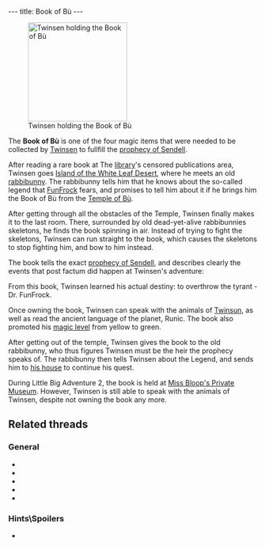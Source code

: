 ---
title: Book of Bù
---

{{twinsunica import}}{{Infobox Item
 |image=Book of bu1.png
 |type=
 |critical=yes
 |magical=yes
 |unique=yes
 |lba1=yes
 |lba2=
 |upgrades=no
 |rowposition=
 |columnposition=
 |effect=
 |effectamount=
 |purpose=
 |combattype=
 |powerlevel=
 |rate=none
 |range=none
 |damage=none
}}
[[Image:Screenshot-lba1-movies-04_temple_of_bu-01.jpg|right|200px|thumb|Twinsen holding the Book of Bù]]

The '''Book of Bù''' is one of the four magic items that were needed to be collected by [[Twinsen]] to fullfill the [[prophecy of Sendell]].

After reading a rare book at The [[library]]'s censored publications area, Twinsen goes [[Island of the White Leaf Desert]], where he meets an old [[rabbibunny]]. The rabbibunny tells him that he knows about the so-called legend that [[FunFrock]] fears, and promises to tell him about it if he brings him the Book of Bù from the [[Temple of Bù]].

After getting through all the obstacles of the Temple, Twinsen finally makes it to the last room. There, surrounded by old dead-yet-alive rabbibunnies skeletons, he finds the book spinning in air. Instead of trying to fight the skeletons, Twinsen can run straight to the book, which causes the skeletons to stop fighting him, and bow to him instead.

The book tells the exact [[prophecy of Sendell]], and describes clearly the events that post factum did happen at Twinsen's adventure:

{{Quote
 |quote=The day will come when someone from the present or future species will rise up and say, 'This world is mine from now on, and the key to all powers belongs to me!' This day will surely come because avarice and violence harbor in the hearts of all species of the universe. If the peril on this day is too great, the Chosen One will come forth. He will rise up against the tyrant and overthrow him. He will free and reunite the people, because throughout the years, the Chosen One's ancestors will have prepared him for his victory. They will have left information and weapons in his dwelling. The Chosen One, also known as the Heir, will, however, have to gather together four magical symbols if he hopes to be victorious: the Tunic, the Book of Bש, Sendell's Medallion and a Flask of Clear Water. On the day of peril Sendell will visit the Heir in his sleep and announce the coming of the final combat. The Heir will then have to go to the Well of Sendell where the goddess will endow her powers on him!
 |character=Book of Bù}}

From this book, Twinsen learned his actual destiny: to overthrow the tyrant - Dr. FunFrock.

Once owning the book, Twinsen can speak with the animals of [[Twinsun]], as well as read the ancient language of the planet, Runic. The book also promoted his [[magic ball|magic level]] from yellow to green.

After getting out of the temple, Twinsen gives the book to the old rabbibunny, who thus figures Twinsen must be the heir the prophecy speaks of. The rabbibunny then tells Twinsen about the Legend, and sends him to [[Twinsen's house|his house]] to continue his quest.

During Little Big Adventure 2, the book is held at [[Miss Bloop's Private Museum]]. However, Twinsen is still able to speak with the animals of Twinsen, despite not owning the book any more.

==Related threads==
===General===
* {{thread|id=8325|title=Book of Bu}}
* {{thread|id=7201|title=Eh...}}
* {{thread|id=6382|title=LBA loophole thread}}
* {{thread|id=6013|title=Future species?}}
* {{thread|id=5932|title=LBA2 Mysteries}}

===Hints\Spoilers===
* {{thread|id=1611|title=LBA 1 Help!!!!!!!}}